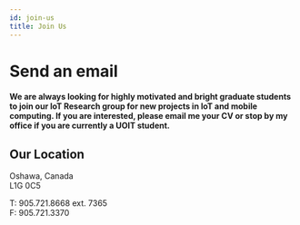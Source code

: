```yaml
---
id: join-us
title: Join Us
---
```



<h1 style={{ textAlign: 'center', padding: '2rem 0', color: 'var(--text-color)', marginBottom: '50px' }}>Send an email</h1>

<h4 style={{ textAlign: 'center', padding: '2rem 0', color: 'var(--text-color)', marginBottom: '50px' }}>
  We are always looking for highly motivated and bright graduate students to join our IoT Research group for new projects in IoT and mobile computing. If you are interested, please email me your CV or stop by my office if you are currently a UOIT student.
</h4>

<JoinUsForm />

<h2 style={{ textAlign: 'center', padding: '2rem 0', color: 'var(--text-color)', marginBottom: '50px' }}>Our Location</h2>

<GoogleMap />

<div style={{ textAlign: 'center', padding: '2rem 0', color: 'var(--text-color)', marginBottom: '50px', border: '1px solid var(--border-color)', borderRadius: '10px', padding: '20px', backgroundColor: 'var(--background-color)' }}>
  <p>Oshawa, Canada<br />
  L1G 0C5</p>
  
  <p>T: 905.721.8668 ext. 7365<br />
  F: 905.721.3370</p>
</div>
